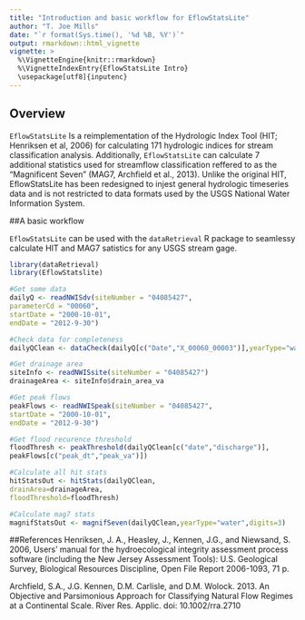 ```yaml
---
title: "Introduction and basic workflow for EflowStatsLite"
author: "T. Joe Mills"
date: "`r format(Sys.time(), '%d %B, %Y')`"
output: rmarkdown::html_vignette
vignette: >
  %\VignetteEngine{knitr::rmarkdown}
  %\VignetteIndexEntry{EflowStatsLite Intro}
  \usepackage[utf8]{inputenc}
---
```

  
  
  
## Overview
  
`EflowStatsLite` Is a reimplementation of the Hydrologic Index Tool (HIT; Henriksen et al, 2006) for calculating 171 hydrologic indices for stream classification analysis. Additionally, `EflowStatsLite` can calculate 7 additional statistics used for streamflow classification reffered to as the "Magnificent Seven" (MAG7, Archfield et al., 2013). Unlike the original HIT, EflowStatsLite has been redesigned to injest general hydrologic timeseries data and is not restricted to data formats used by the USGS National Water Information System.
  
##A basic workflow 
  
`EflowStatsLite` can be used with the `dataRetrieval` R package to seamlessy calculate HIT and MAG7 satistics for any USGS stream gage. 
  
  
```r
library(dataRetrieval)
library(EflowStatslite)

#Get some data
dailyQ <- readNWISdv(siteNumber = "04085427",
parameterCd = "00060",
startDate = "2000-10-01",
endDate = "2012-9-30")

#Check data for completeness
dailyQClean <- dataCheck(dailyQ[c("Date","X_00060_00003")],yearType="water")

#Get drainage area
siteInfo <- readNWISsite(siteNumber = "04085427")
drainageArea <- siteInfo$drain_area_va

#Get peak flows
peakFlows <- readNWISpeak(siteNumber = "04085427",
startDate = "2000-10-01",
endDate = "2012-9-30")

#Get flood recurence threshold
floodThresh <- peakThreshold(dailyQClean[c("date","discharge")],
peakFlows[c("peak_dt","peak_va")])

#Calculate all hit stats
hitStatsOut <- hitStats(dailyQClean,
drainArea=drainageArea,
floodThreshold=floodThresh)

#Calculate mag7 stats
magnifStatsOut <- magnifSeven(dailyQClean,yearType="water",digits=3)

```



##References
Henriksen, J. A., Heasley, J., Kennen, J.G., and Niewsand, S. 2006, Users’ manual for the hydroecological
integrity assessment process software (including the New Jersey Assessment Tools): U.S. Geological
Survey, Biological Resources Discipline, Open File Report 2006-1093, 71 p. 

Archfield, S.A., J.G. Kennen, D.M. Carlisle, and D.M. Wolock. 2013. An Objective and Parsimonious Approach for Classifying Natural Flow Regimes at a Continental Scale. River Res. Applic. doi: 10.1002/rra.2710 